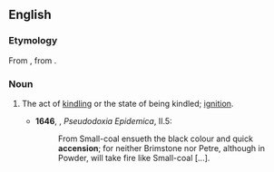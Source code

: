 ==English==

===Etymology===
From {{etyl|la|en}} {{m|la|accensiōnem}}, from {{m|la|accendere}}.

===Noun===
{{en-noun}}

# {{context|obsolete|lang=en}} The act of [[kindling]] or the state of being kindled; [[ignition]].
#* '''1646''', {{w|Thomas Browne}}, ''Pseudodoxia Epidemica'', II.5:
#*: From Small-coal ensueth the black colour and quick '''accension'''; for neither Brimstone nor Petre, although in Powder, will take fire like Small-coal [...].